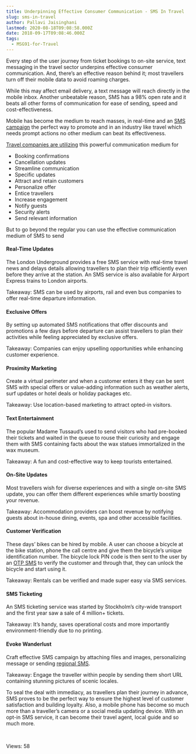 ```yaml
---
title: Underpinning Effective Consumer Communication - SMS In Travel
slug: sms-in-travel
author: Pallavi Jaisinghani
lastmod: 2020-08-18T09:08:58.000Z
date: 2018-09-17T09:08:46.000Z
tags:
  - MSG91-for-Travel
---
```


Every step of the user journey from ticket bookings to on-site service, text messaging in the travel sector underpins effective consumer communication. And, there’s an effective reason behind it; most travellers turn off their mobile data to avoid roaming charges. 


While this may affect email delivery, a text message will reach directly in the mobile inbox. Another unbeatable reason, SMS has a 98% open rate and it beats all other forms of communication for ease of sending, speed and cost-effectiveness.


Mobile has become the medium to reach masses, in real-time and an [SMS campaign](https://msg91.com/case-studies/tag/food-travel-and-hospitality) the perfect way to promote and in an industry like travel which needs prompt actions no other medium can beat its effectiveness.


[Travel companies are utilizing](https://msg91.com/case-studies/ixigo) this powerful communication medium for


* Booking confirmations
* Cancellation updates
* Streamline communication
* Specific updates
* Attract and retain customers
* Personalize offer
* Entice travellers
* Increase engagement
* Notify guests
* Security alerts
* Send relevant information


But to go beyond the regular you can use the effective communication medium of SMS to send


#### **Real-Time Updates**


The London Underground provides a free SMS service with real-time travel news and delays details allowing travellers to plan their trip efficiently even before they arrive at the station. An SMS service is also available for Airport Express trains to London airports.


Takeaway: SMS can be used by airports, rail and even bus companies to offer real-time departure information.


#### **Exclusive Offers**


By setting up automated SMS notifications that offer discounts and promotions a few days before departure can assist travellers to plan their activities while feeling appreciated by exclusive offers.


Takeaway: Companies can enjoy upselling opportunities while enhancing customer experience.


#### **Proximity Marketing**


Create a virtual perimeter and when a customer enters it they can be sent SMS with special offers or value-adding information such as weather alerts, surf updates or hotel deals or holiday packages etc.


Takeaway: Use location-based marketing to attract opted-in visitors.


#### **Text Entertainment**


The popular Madame Tussaud’s used to send visitors who had pre-booked their tickets and waited in the queue to rouse their curiosity and engage them with SMS containing facts about the wax statues immortalized in the wax museum.


Takeaway: A fun and cost-effective way to keep tourists entertained.


#### **On-Site Updates**


Most travellers wish for diverse experiences and with a single on-site SMS update, you can offer them different experiences while smartly boosting your revenue.


Takeaway: Accommodation providers can boost revenue by notifying guests about in-house dining, events, spa and other accessible facilities.


#### **Customer Verification**


These days’ bikes can be hired by mobile. A user can choose a bicycle at the bike station, phone the call centre and give them the bicycle’s unique identification number. The bicycle lock PIN code is then sent to the user by an [OTP SMS](https://msg91.com/otp) to verify the customer and through that, they can unlock the bicycle and start using it.


Takeaway: Rentals can be verified and made super easy via SMS services.


#### **SMS Ticketing**


An SMS ticketing service was started by Stockholm’s city-wide transport and the first year saw a sale of 4 million+ tickets.


Takeaway: It’s handy, saves operational costs and more importantly environment-friendly due to no printing.


#### **Evoke Wanderlust**


Craft effective SMS campaign by attaching files and images, personalizing message or sending [regional SMS](https://msg91.com/sms).


Takeaway: Engage the traveller within people by sending them short URL containing stunning pictures of scenic locales.


To seal the deal with immediacy, as travellers plan their journey in advance, SMS proves to be the perfect way to ensure the highest level of customer satisfaction and building loyalty. Also, a mobile phone has become so much more than a traveller’s camera or a social media updating device. With an opt-in SMS service, it can become their travel agent, local guide and so much more. 


 


 Views: 58


